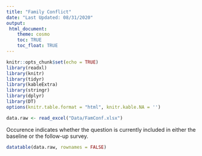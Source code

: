 ```yaml
---
title: "Family Conflict"
date: "Last Updated: 08/31/2020"
output: 
 html_document:
    theme: cosmo
    toc: TRUE
    toc_float: TRUE
---
```


```r
knitr::opts_chunk$set(echo = TRUE)
library(readxl)
library(knitr)
library(tidyr)
library(kableExtra)
library(stringr)
library(dplyr)
library(DT)
options(knitr.table.format = "html", knitr.kable.NA = '') 
```

```r
data.raw <- read_excel("Data/FamConf.xlsx")

```

Occurence indicates whether the question is currently included in either the baseline or the follow-up survey.

```r
datatable(data.raw, rownames = FALSE)
```

